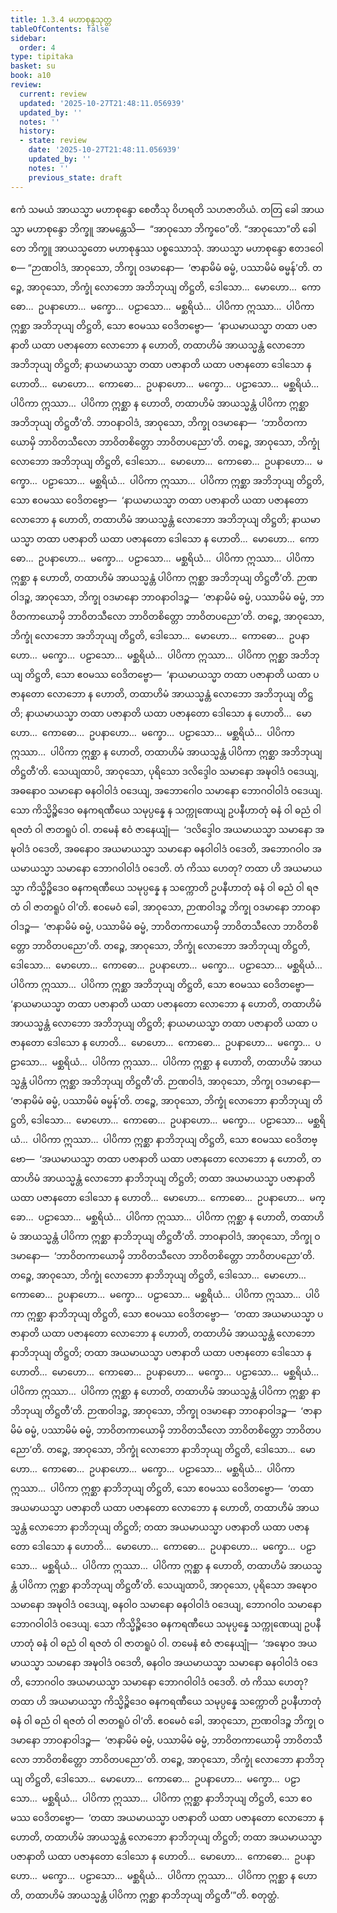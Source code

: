 ```yaml
---
title: 1.3.4 မဟာစုန္ဒသုတ္တ
tableOfContents: false
sidebar:
  order: 4
type: tipitaka
basket: su
book: a10
review:
  current: review
  updated: '2025-10-27T21:48:11.056939'
  updated_by: ''
  notes: ''
  history:
  - state: review
    date: '2025-10-27T21:48:11.056939'
    updated_by: ''
    notes: ''
    previous_state: draft
---
```



<ReviewStatus review={frontmatter.review} showDetails={true} />

<HypothesisAnnotation frontmatter={frontmatter} />

<DynamicBreadcrumb />

<Division number="24" book="a10" e="ch" v="17" p="289">

<Paragraph number="173" book="a10">
ဧကံ သမယံ အာယသ္မာ မဟာစုန္ဒော စေတီသု ဝိဟရတိ သဟဇာတိယံ. တတြ ခေါ အာယသ္မာ မဟာစုန္ဒော ဘိက္ခူ အာမန္တေသိ—  “အာဝုသော ဘိက္ခဝေ”တိ. “အာဝုသော”တိ ခေါ တေ ဘိက္ခူ အာယသ္မတော မဟာစုန္ဒဿ ပစ္စဿောသုံ. အာယသ္မာ မဟာစုန္ဒော ဧတဒဝေါစ—
</Paragraph>

<Paragraph number="174" book="a10">
“ဉာဏဝါဒံ, အာဝုသော, ဘိက္ခု ဝဒမာနော—  ‘ဇာနာမိမံ ဓမ္မံ, ပဿာမိမံ ဓမ္မန်’တိ. တဉ္စေ, အာဝုသော, ဘိက္ခုံ လောဘော အဘိဘုယျ တိဋ္ဌတိ, ဒေါသော…  မောဟော…  ကောဓော…  ဥပနာဟော…  မက္ခော…  ပဠာသော…  မစ္ဆရိယံ…  ပါပိကာ ဣဿာ…  ပါပိကာ ဣစ္ဆာ အဘိဘုယျ တိဋ္ဌတိ, သော ဧဝမဿ ဝေဒိတဗ္ဗော—  ‘နာယမာယသ္မာ တထာ ပဇာနာတိ ယထာ ပဇာနတော လောဘော န ဟောတိ, တထာဟိမံ အာယသ္မန္တံ လောဘော အဘိဘုယျ တိဋ္ဌတိ; နာယမာယသ္မာ တထာ ပဇာနာတိ ယထာ ပဇာနတော ဒေါသော န ဟောတိ…  မောဟော…  ကောဓော…  ဥပနာဟော…  မက္ခော…  ပဠာသော…  မစ္ဆရိယံ…  ပါပိကာ ဣဿာ…  ပါပိကာ ဣစ္ဆာ န ဟောတိ, တထာဟိမံ အာယသ္မန္တံ ပါပိကာ ဣစ္ဆာ အဘိဘုယျ တိဋ္ဌတီ’တိ.
</Paragraph>

<Paragraph number="175" book="a10">
ဘာဝနာဝါဒံ, အာဝုသော, ဘိက္ခု ဝဒမာနော—  ‘ဘာဝိတကာယောမှိ ဘာဝိတသီလော ဘာဝိတစိတ္တော ဘာဝိတပညော’တိ. တဉ္စေ, အာဝုသော, ဘိက္ခုံ လောဘော အဘိဘုယျ တိဋ္ဌတိ, ဒေါသော…  မောဟော…  ကောဓော…  ဥပနာဟော…  မက္ခော…  ပဠာသော…  မစ္ဆရိယံ…  ပါပိကာ ဣဿာ…  ပါပိကာ ဣစ္ဆာ အဘိဘုယျ တိဋ္ဌတိ, သော ဧဝမဿ ဝေဒိတဗ္ဗော—  ‘နာယမာယသ္မာ တထာ ပဇာနာတိ ယထာ ပဇာနတော လောဘော န ဟောတိ, တထာဟိမံ အာယသ္မန္တံ လောဘော အဘိဘုယျ တိဋ္ဌတိ; နာယမာယသ္မာ တထာ ပဇာနာတိ ယထာ ပဇာနတော ဒေါသော န ဟောတိ…  မောဟော…  ကောဓော…  ဥပနာဟော…  မက္ခော…  ပဠာသော…  မစ္ဆရိယံ…  ပါပိကာ ဣဿာ…  ပါပိကာ ဣစ္ဆာ န ဟောတိ, တထာဟိမံ အာယသ္မန္တံ ပါပိကာ ဣစ္ဆာ အဘိဘုယျ တိဋ္ဌတီ’တိ.
</Paragraph>

<Paragraph number="176" book="a10">
ဉာဏဝါဒဉ္စ, အာဝုသော, ဘိက္ခု ဝဒမာနော ဘာဝနာဝါဒဉ္စ—  ‘ဇာနာမိမံ ဓမ္မံ, ပဿာမိမံ ဓမ္မံ, ဘာဝိတကာယောမှိ ဘာဝိတသီလော ဘာဝိတစိတ္တော ဘာဝိတပညော’တိ. တဉ္စေ, အာဝုသော, ဘိက္ခုံ လောဘော အဘိဘုယျ တိဋ္ဌတိ, ဒေါသော…  မောဟော…  ကောဓော…  ဥပနာဟော…  မက္ခော…  ပဠာသော…  မစ္ဆရိယံ…  ပါပိကာ ဣဿာ…  ပါပိကာ ဣစ္ဆာ အဘိဘုယျ တိဋ္ဌတိ, သော ဧဝမဿ ဝေဒိတဗ္ဗော—  ‘နာယမာယသ္မာ တထာ ပဇာနာတိ ယထာ ပဇာနတော လောဘော န ဟောတိ, တထာဟိမံ အာယသ္မန္တံ လောဘော အဘိဘုယျ တိဋ္ဌတိ; နာယမာယသ္မာ တထာ ပဇာနာတိ ယထာ ပဇာနတော ဒေါသော န ဟောတိ…  မောဟော…  ကောဓော…  ဥပနာဟော…  မက္ခော…  ပဠာသော…  မစ္ဆရိယံ…  ပါပိကာ ဣဿာ…  ပါပိကာ ဣစ္ဆာ န ဟောတိ, တထာဟိမံ အာယသ္မန္တံ ပါပိကာ ဣစ္ဆာ အဘိဘုယျ တိဋ္ဌတီ’တိ.
</Paragraph>

<Paragraph number="177" book="a10">
သေယျထာပိ, အာဝုသော, ပုရိသော ဒလိဒ္ဒေါဝ သမာနော အဍ္ဎဝါဒံ ဝဒေယျ, အဓနောဝ သမာနော ဓနဝါဝါဒံ ဝဒေယျ, အဘောဂေါဝ သမာနော ဘောဂဝါဝါဒံ ဝဒေယျ. သော ကိသ္မိဉ္စိဒေဝ ဓနကရဏီယေ သမုပ္ပန္နေ န သက္ကုဏေယျ ဥပနီဟာတုံ ဓနံ ဝါ ဓညံ ဝါ ရဇတံ ဝါ ဇာတရူပံ ဝါ. တမေနံ ဧဝံ ဇာနေယျုံ—  ‘ဒလိဒ္ဒေါဝ အယမာယသ္မာ သမာနော အဍ္ဎဝါဒံ ဝဒေတိ, အဓနောဝ အယမာယသ္မာ သမာနော ဓနဝါဝါဒံ ဝဒေတိ, အဘောဂဝါဝ အယမာယသ္မာ သမာနော ဘောဂဝါဝါဒံ ဝဒေတိ. တံ ကိဿ ဟေတု? တထာ ဟိ အယမာယသ္မာ ကိသ္မိဉ္စိဒေဝ ဓနကရဏီယေ သမုပ္ပန္နေ န သက္ကောတိ ဥပနီဟာတုံ ဓနံ ဝါ ဓညံ ဝါ ရဇတံ ဝါ ဇာတရူပံ ဝါ’တိ.
</Paragraph>

<Paragraph number="178" book="a10">
ဧဝမေဝံ ခေါ, အာဝုသော, ဉာဏဝါဒဉ္စ ဘိက္ခု ဝဒမာနော ဘာဝနာဝါဒဉ္စ—  ‘ဇာနာမိမံ ဓမ္မံ, ပဿာမိမံ ဓမ္မံ, ဘာဝိတကာယောမှိ ဘာဝိတသီလော ဘာဝိတစိတ္တော ဘာဝိတပညော’တိ. တဉ္စေ, အာဝုသော, ဘိက္ခုံ လောဘော အဘိဘုယျ တိဋ္ဌတိ, ဒေါသော…  မောဟော…  ကောဓော…  ဥပနာဟော…  မက္ခော…  ပဠာသော…  မစ္ဆရိယံ…  ပါပိကာ ဣဿာ…  ပါပိကာ ဣစ္ဆာ အဘိဘုယျ တိဋ္ဌတိ, သော ဧဝမဿ ဝေဒိတဗ္ဗော—  ‘နာယမာယသ္မာ တထာ ပဇာနာတိ ယထာ ပဇာနတော လောဘော န ဟောတိ, တထာဟိမံ အာယသ္မန္တံ လောဘော အဘိဘုယျ တိဋ္ဌတိ; နာယမာယသ္မာ တထာ ပဇာနာတိ ယထာ ပဇာနတော ဒေါသော န ဟောတိ…  မောဟော…  ကောဓော…  ဥပနာဟော…  မက္ခော…  ပဠာသော…  မစ္ဆရိယံ…  ပါပိကာ ဣဿာ…  ပါပိကာ ဣစ္ဆာ န ဟောတိ, တထာဟိမံ အာယသ္မန္တံ ပါပိကာ ဣစ္ဆာ အဘိဘုယျ တိဋ္ဌတီ’တိ.
</Paragraph>

<Paragraph number="179" book="a10">
ဉာဏဝါဒံ, အာဝုသော, ဘိက္ခု ဝဒမာနော—  ‘ဇာနာမိမံ ဓမ္မံ, ပဿာမိမံ ဓမ္မန်’တိ. တဉ္စေ, အာဝုသော, ဘိက္ခုံ လောဘော နာဘိဘုယျ တိဋ္ဌတိ, ဒေါသော…  မောဟော…  ကောဓော…  ဥပနာဟော…  မက္ခော…  ပဠာသော…  မစ္ဆရိယံ…  ပါပိကာ ဣဿာ…  ပါပိကာ ဣစ္ဆာ နာဘိဘုယျ တိဋ္ဌတိ, သော ဧဝမဿ ဝေဒိတဗ္ဗော—  ‘အယမာယသ္မာ တထာ ပဇာနာတိ ယထာ ပဇာနတော လောဘော န ဟောတိ, တထာဟိမံ အာယသ္မန္တံ လောဘော နာဘိဘုယျ တိဋ္ဌတိ; တထာ အယမာယသ္မာ ပဇာနာတိ ယထာ ပဇာနတော ဒေါသော န ဟောတိ…  မောဟော…  ကောဓော…  ဥပနာဟော…  မက္ခော…  ပဠာသော…  မစ္ဆရိယံ…  ပါပိကာ ဣဿာ…  ပါပိကာ ဣစ္ဆာ န ဟောတိ, တထာဟိမံ အာယသ္မန္တံ ပါပိကာ ဣစ္ဆာ နာဘိဘုယျ တိဋ္ဌတီ’တိ.
</Paragraph>

<Paragraph number="180" book="a10">
ဘာဝနာဝါဒံ, အာဝုသော, ဘိက္ခု ဝဒမာနော—  ‘ဘာဝိတကာယောမှိ ဘာဝိတသီလော ဘာဝိတစိတ္တော ဘာဝိတပညော’တိ. တဉ္စေ, အာဝုသော, ဘိက္ခုံ လောဘော နာဘိဘုယျ တိဋ္ဌတိ, ဒေါသော…  မောဟော…  ကောဓော…  ဥပနာဟော…  မက္ခော…  ပဠာသော…  မစ္ဆရိယံ…  ပါပိကာ ဣဿာ…  ပါပိကာ ဣစ္ဆာ နာဘိဘုယျ တိဋ္ဌတိ, သော ဧဝမဿ ဝေဒိတဗ္ဗော—  ‘တထာ အယမာယသ္မာ ပဇာနာတိ ယထာ ပဇာနတော လောဘော န ဟောတိ, တထာဟိမံ အာယသ္မန္တံ လောဘော နာဘိဘုယျ တိဋ္ဌတိ; တထာ အယမာယသ္မာ ပဇာနာတိ ယထာ ပဇာနတော ဒေါသော န ဟောတိ…  မောဟော…  ကောဓော…  ဥပနာဟော…  မက္ခော…  ပဠာသော…  မစ္ဆရိယံ…  ပါပိကာ ဣဿာ…  ပါပိကာ ဣစ္ဆာ န ဟောတိ, တထာဟိမံ အာယသ္မန္တံ ပါပိကာ ဣစ္ဆာ နာဘိဘုယျ တိဋ္ဌတီ’တိ.
</Paragraph>

<Paragraph number="181" book="a10">
ဉာဏဝါဒဉ္စ, အာဝုသော, ဘိက္ခု ဝဒမာနော ဘာဝနာဝါဒဉ္စ—  ‘ဇာနာမိမံ ဓမ္မံ, ပဿာမိမံ ဓမ္မံ, ဘာဝိတကာယောမှိ ဘာဝိတသီလော ဘာဝိတစိတ္တော ဘာဝိတပညော’တိ. တဉ္စေ, အာဝုသော, ဘိက္ခုံ လောဘော နာဘိဘုယျ တိဋ္ဌတိ, ဒေါသော…  မောဟော…  ကောဓော…  ဥပနာဟော…  မက္ခော…  ပဠာသော…  မစ္ဆရိယံ…  ပါပိကာ ဣဿာ…  ပါပိကာ ဣစ္ဆာ နာဘိဘုယျ တိဋ္ဌတိ, သော ဧဝမဿ ဝေဒိတဗ္ဗော—  ‘တထာ အယမာယသ္မာ ပဇာနာတိ ယထာ ပဇာနတော လောဘော န ဟောတိ, တထာဟိမံ အာယသ္မန္တံ လောဘော နာဘိဘုယျ တိဋ္ဌတိ; တထာ အယမာယသ္မာ ပဇာနာတိ ယထာ ပဇာနတော ဒေါသော န ဟောတိ…  မောဟော…  ကောဓော…  ဥပနာဟော…  မက္ခော…  ပဠာသော…  မစ္ဆရိယံ…  ပါပိကာ ဣဿာ…  ပါပိကာ ဣစ္ဆာ န ဟောတိ, တထာဟိမံ အာယသ္မန္တံ ပါပိကာ ဣစ္ဆာ နာဘိဘုယျ တိဋ္ဌတီ’တိ.
</Paragraph>

<Paragraph number="182" book="a10">
သေယျထာပိ, အာဝုသော, ပုရိသော အဍ္ဎောဝ သမာနော အဍ္ဎဝါဒံ ဝဒေယျ, ဓနဝါဝ သမာနော ဓနဝါဝါဒံ ဝဒေယျ, ဘောဂဝါဝ သမာနော ဘောဂဝါဝါဒံ ဝဒေယျ. သော ကိသ္မိဉ္စိဒေဝ ဓနကရဏီယေ သမုပ္ပန္နေ သက္ကုဏေယျ ဥပနီဟာတုံ ဓနံ ဝါ ဓညံ ဝါ ရဇတံ ဝါ ဇာတရူပံ ဝါ. တမေနံ ဧဝံ ဇာနေယျုံ—  ‘အဍ္ဎောဝ အယမာယသ္မာ သမာနော အဍ္ဎဝါဒံ ဝဒေတိ, ဓနဝါဝ အယမာယသ္မာ သမာနော ဓနဝါဝါဒံ ဝဒေတိ, ဘောဂဝါဝ အယမာယသ္မာ သမာနော ဘောဂဝါဝါဒံ ဝဒေတိ. တံ ကိဿ ဟေတု? တထာ ဟိ အယမာယသ္မာ ကိသ္မိဉ္စိဒေဝ ဓနကရဏီယေ သမုပ္ပန္နေ သက္ကောတိ ဥပနီဟာတုံ ဓနံ ဝါ ဓညံ ဝါ ရဇတံ ဝါ ဇာတရူပံ ဝါ’တိ.
</Paragraph>

<Paragraph number="183" book="a10">
ဧဝမေဝံ ခေါ, အာဝုသော, ဉာဏဝါဒဉ္စ ဘိက္ခု ဝဒမာနော ဘာဝနာဝါဒဉ္စ—  ‘ဇာနာမိမံ ဓမ္မံ, ပဿာမိမံ ဓမ္မံ, ဘာဝိတကာယောမှိ ဘာဝိတသီလော ဘာဝိတစိတ္တော ဘာဝိတပညော’တိ. တဉ္စေ, အာဝုသော, ဘိက္ခုံ လောဘော နာဘိဘုယျ တိဋ္ဌတိ, ဒေါသော…  မောဟော…  ကောဓော…  ဥပနာဟော…  မက္ခော…  ပဠာသော…  မစ္ဆရိယံ…  ပါပိကာ ဣဿာ…  ပါပိကာ ဣစ္ဆာ နာဘိဘုယျ တိဋ္ဌတိ, သော ဧဝမဿ ဝေဒိတဗ္ဗော—  ‘တထာ အယမာယသ္မာ ပဇာနာတိ ယထာ ပဇာနတော လောဘော န ဟောတိ, တထာဟိမံ အာယသ္မန္တံ လောဘော နာဘိဘုယျ တိဋ္ဌတိ; တထာ အယမာယသ္မာ ပဇာနာတိ ယထာ ပဇာနတော ဒေါသော န ဟောတိ…  မောဟော…  ကောဓော…  ဥပနာဟော…  မက္ခော…  ပဠာသော…  မစ္ဆရိယံ…  ပါပိကာ ဣဿာ…  ပါပိကာ ဣစ္ဆာ န ဟောတိ, တထာဟိမံ အာယသ္မန္တံ ပါပိကာ ဣစ္ဆာ နာဘိဘုယျ တိဋ္ဌတီ’”တိ.

</Paragraph>
</Division>

<Paragraph number="184" type="center" book="a10">
စတုတ္ထံ.
</Paragraph>